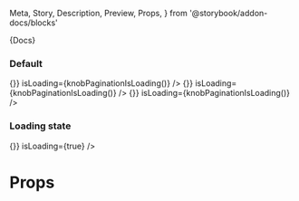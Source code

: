   Meta,
  Story,
  Description,
  Preview,
  Props,
} from '@storybook/addon-docs/blocks'



<Meta title="Components|Pagination" component={Pagination} />

<Description>{Docs}</Description>

### Default

<Preview>
  <Story name="Default" decorators={[withKnobs,withA11y]}>
    <div>
      <Pagination count={7} page={1} onChangePage={() => {}} isLoading={knobPaginationIsLoading()} />
      <Pagination count={7} page={4} onChangePage={() => {}} isLoading={knobPaginationIsLoading()} />
      <Pagination count={7} page={7} onChangePage={() => {}} isLoading={knobPaginationIsLoading()} />
    </div>
  </Story>
</Preview>

### Loading state

<Preview>
  <Story name="Loading state" decorators={[withKnobs,withA11y]}>
    <div>
      <Pagination count={10} page={7} onChangePage={() => {}} isLoading={true} />
    </div>
  </Story>
</Preview>

# Props

<Props of={Pagination} />
